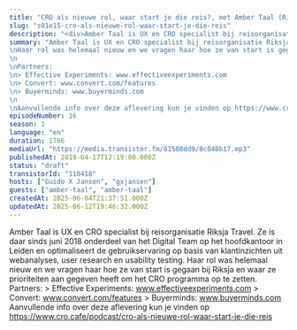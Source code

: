 ```yaml
---
title: "CRO als nieuwe rol, waar start je die reis?, met Amber Taal (Riksja Travel)"
slug: "s01e15-cro-als-nieuwe-rol-waar-start-je-die-reis"
description: "<div>Amber Taal is UX en CRO specialist bij reisorganisatie Riksja Travel. Ze is daar sinds juni 2018 onderdeel van het Digital Team op het hoofdkantoor in Leiden en optimaliseert de gebruikservaring op basis van klantinzichten uit webanalyses, user research en usability testing. Haar rol was helemaal nieuw en we vragen haar hoe ze van start is gegaan bij Riksja en waar ze prioriteiten aan gegeven heeft om het CRO programma op te zetten. Partners: &gt; Effective Experiments: www.effectiveexperiments.com &gt; Convert: www.convert.com/features &gt; Buyerminds: www.buyerminds.com Aanvullende info over deze aflevering kun je vinden op https://www.cro.cafe/podcast/cro-als-nieuwe-rol-waar-start-je-die-reis</div>"
summary: "Amber Taal is UX en CRO specialist bij reisorganisatie Riksja Travel. Ze is daar sinds juni 2018 onderdeel van het Digital Team op het hoofdkantoor in Leiden en optimaliseert de gebruikservaring op basis van klantinzichten uit webanalyses, user research en usability testing. \nHaar rol was helemaal nieuw en we vragen haar hoe ze van start is gegaan bij Riksja en waar ze prioriteiten aan gegeven heeft om het CRO programma op te zetten.\n\nPartners:\n> Effective Experiments: www.effectiveexperiments.com\n> Convert: www.convert.com/features\n> Buyerminds: www.buyerminds.com\n\nAanvullende info over deze aflevering kun je vinden op https://www.cro.cafe/podcast/cro-als-nieuwe-rol-waar-start-je-die-reis"
episodeNumber: 16
season: 1
language: "en"
duration: 1766
mediaUrl: "https://media.transistor.fm/81508dd9/8c048b17.mp3"
publishedAt: 2019-04-17T12:19:00.000Z
status: "draft"
transistorId: "110418"
hosts: ["Guido X Jansen", "gxjansen"]
guests: ["amber-taal", "amber-taal"]
createdAt: 2025-06-04T21:37:51.000Z
updatedAt: 2025-06-12T19:46:32.000Z
---
```


Amber Taal is UX en CRO specialist bij reisorganisatie Riksja Travel. Ze is daar sinds juni 2018 onderdeel van het Digital Team op het hoofdkantoor in Leiden en optimaliseert de gebruikservaring op basis van klantinzichten uit webanalyses, user research en usability testing. Haar rol was helemaal nieuw en we vragen haar hoe ze van start is gegaan bij Riksja en waar ze prioriteiten aan gegeven heeft om het CRO programma op te zetten. Partners: > Effective Experiments: www.effectiveexperiments.com > Convert: www.convert.com/features > Buyerminds: www.buyerminds.com Aanvullende info over deze aflevering kun je vinden op https://www.cro.cafe/podcast/cro-als-nieuwe-rol-waar-start-je-die-reis
